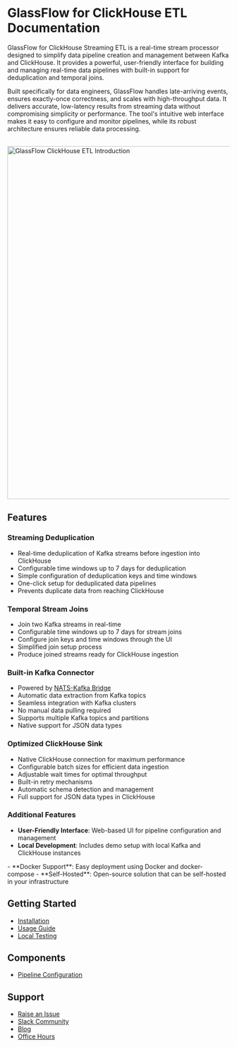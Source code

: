 # GlassFlow for ClickHouse ETL Documentation


GlassFlow for ClickHouse Streaming ETL is a real-time stream processor designed to simplify data pipeline creation and management between Kafka and ClickHouse. It provides a powerful, user-friendly interface for building and managing real-time data pipelines with built-in support for deduplication and temporal joins.

Built specifically for data engineers, GlassFlow handles late-arriving events, ensures exactly-once correctness, and scales with high-throughput data. It delivers accurate, low-latency results from streaming data without compromising simplicity or performance. The tool's intuitive web interface makes it easy to configure and monitor pipelines, while its robust architecture ensures reliable data processing.

<br />
<img src="/assets/clickhouse-etl-introduction.jpg" alt="GlassFlow ClickHouse ETL Introduction" width="800"/>

## Features

<div className="grid grid-cols-1 md:grid-cols-2 gap-4">
<div className="flex flex-col gap-4">

### Streaming Deduplication
- Real-time deduplication of Kafka streams before ingestion into ClickHouse
- Configurable time windows up to 7 days for deduplication
- Simple configuration of deduplication keys and time windows
- One-click setup for deduplicated data pipelines
- Prevents duplicate data from reaching ClickHouse

### Temporal Stream Joins
- Join two Kafka streams in real-time
- Configurable time windows up to 7 days for stream joins
- Configure join keys and time windows through the UI
- Simplified join setup process
- Produce joined streams ready for ClickHouse ingestion

</div>
<div className="flex flex-col gap-4">

### Built-in Kafka Connector
- Powered by [NATS-Kafka Bridge](https://github.com/nats-io/nats-kafka)
- Automatic data extraction from Kafka topics
- Seamless integration with Kafka clusters
- No manual data pulling required
- Supports multiple Kafka topics and partitions
- Native support for JSON data types

### Optimized ClickHouse Sink
- Native ClickHouse connection for maximum performance
- Configurable batch sizes for efficient data ingestion
- Adjustable wait times for optimal throughput
- Built-in retry mechanisms
- Automatic schema detection and management
- Full support for JSON data types in ClickHouse

</div>
</div>

### Additional Features
<div className="grid grid-cols-1 md:grid-cols-2 gap-4">
<div>

- **User-Friendly Interface**: Web-based UI for pipeline configuration and management
- **Local Development**: Includes demo setup with local Kafka and ClickHouse instances
</div>
<div>
- **Docker Support**: Easy deployment using Docker and docker-compose
- **Self-Hosted**: Open-source solution that can be self-hosted in your infrastructure
</div>
</div>

## Getting Started

- [Installation](/installation)
- [Usage Guide](/usage)
- [Local Testing](/local_testing)

## Components

- [Pipeline Configuration](/pipeline_configuration)

## Support

- [Raise an Issue](https://github.com/glassflow/clickhouse-etl/issues)
- [Slack Community](https://join.slack.com/t/glassflowhub/shared_invite/zt-349m7lenp-IFeKSGfQwpJfIiQ7oyFFKg)
- [Blog](https://www.glassflow.dev/blog?category=ClickHouse)
- [Office Hours](https://www.glassflow.dev/office-hours)